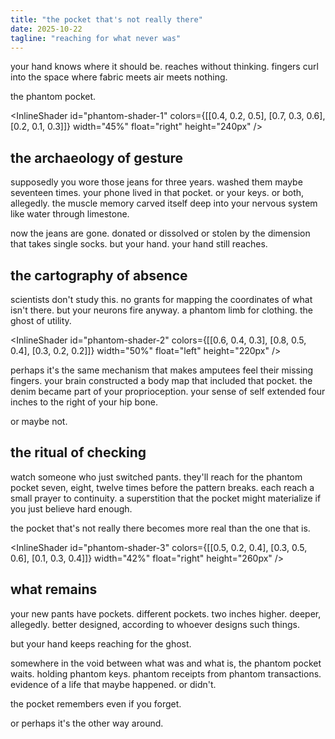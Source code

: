 ```yaml
---
title: "the pocket that's not really there"
date: 2025-10-22
tagline: "reaching for what never was"
---
```



your hand knows where it should be. reaches without thinking. fingers curl into the space where fabric meets air meets nothing.

the phantom pocket.

<InlineShader
  id="phantom-shader-1"
  colors={[[0.4, 0.2, 0.5], [0.7, 0.3, 0.6], [0.2, 0.1, 0.3]]}
  width="45%"
  float="right"
  height="240px"
/>

## the archaeology of gesture

supposedly you wore those jeans for three years. washed them maybe seventeen times. your phone lived in that pocket. or your keys. or both, allegedly. the muscle memory carved itself deep into your nervous system like water through limestone.

now the jeans are gone. donated or dissolved or stolen by the dimension that takes single socks. but your hand. your hand still reaches.

## the cartography of absence

scientists don't study this. no grants for mapping the coordinates of what isn't there. but your neurons fire anyway. a phantom limb for clothing. the ghost of utility.

<InlineShader
  id="phantom-shader-2"
  colors={[[0.6, 0.4, 0.3], [0.8, 0.5, 0.4], [0.3, 0.2, 0.2]]}
  width="50%"
  float="left"
  height="220px"
/>

perhaps it's the same mechanism that makes amputees feel their missing fingers. your brain constructed a body map that included that pocket. the denim became part of your proprioception. your sense of self extended four inches to the right of your hip bone.

or maybe not.

## the ritual of checking

watch someone who just switched pants. they'll reach for the phantom pocket seven, eight, twelve times before the pattern breaks. each reach a small prayer to continuity. a superstition that the pocket might materialize if you just believe hard enough.

the pocket that's not really there becomes more real than the one that is.

<InlineShader
  id="phantom-shader-3"
  colors={[[0.5, 0.2, 0.4], [0.3, 0.5, 0.6], [0.1, 0.3, 0.4]]}
  width="42%"
  float="right"
  height="260px"
/>

## what remains

your new pants have pockets. different pockets. two inches higher. deeper, allegedly. better designed, according to whoever designs such things.

but your hand keeps reaching for the ghost.

somewhere in the void between what was and what is, the phantom pocket waits. holding phantom keys. phantom receipts from phantom transactions. evidence of a life that maybe happened. or didn't.

the pocket remembers even if you forget.

or perhaps it's the other way around.
